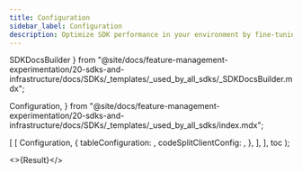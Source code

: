 ```yaml
---
title: Configuration
sidebar_label: Configuration
description: Optimize SDK performance in your environment by fine-tuning SDK config settings.
---
```


  SDKDocsBuilder
} from "@site/docs/feature-management-experimentation/20-sdks-and-infrastructure/docs/SDKs/_templates/_used_by_all_sdks/_SDKDocsBuilder.mdx";

  Configuration,
} from "@site/docs/feature-management-experimentation/20-sdks-and-infrastructure/docs/SDKs/_templates/_used_by_all_sdks/index.mdx";



  [
    [
      Configuration,
      {
        tableConfiguration: <ConfigTable />,
        codeSplitClientConfig: <SplitClientConfig />,
      },
    ],
  ],
  toc
);

<>{Result}</>
